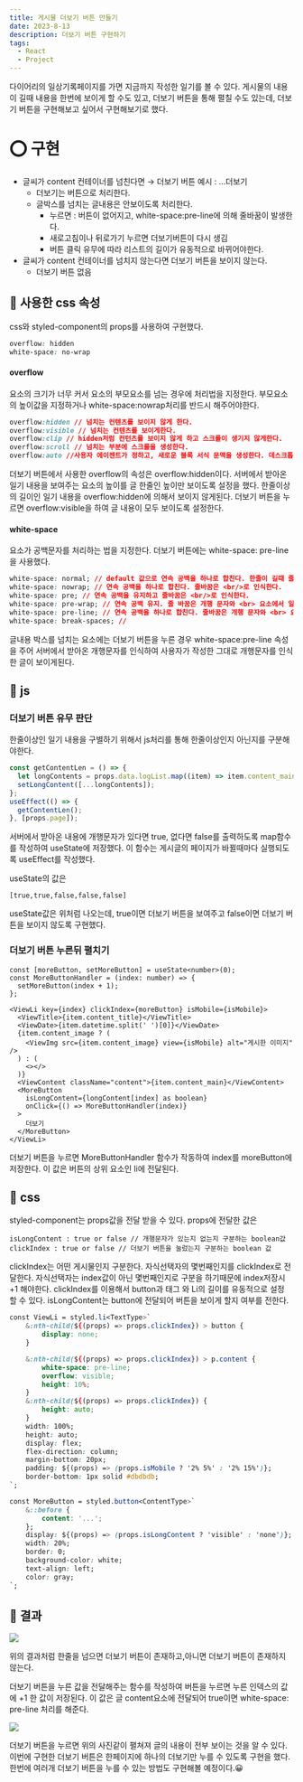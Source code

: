```yaml
---
title: 게시물 더보기 버튼 만들기
date: 2023-8-13
description: 더보기 버튼 구현하기
tags:
  - React
  - Project
---
```


다이어리의 일상기록페이지를 가면 지금까지 작성한 일기를 볼 수 있다. 게시물의 내용이 길때 내용을 한번에 보이게 할 수도 있고, 더보기 버튼을 통해 펼칠 수도 있는데, 더보기 버튼을 구현해보고 싶어서 구현해보기로 했다.

# ⭕️ 구현

- 글씨가 content 컨테이너를 넘친다면 → 더보기 버튼 예시 : …더보기
  - 더보기는 버튼으로 처리한다.
  - 글박스를 넘치는 글내용은 안보이도록 처리한다.
    - 누르면 : 버튼이 없어지고, white-space:pre-line에 의해 줄바꿈이 발생한다.
    - 새로고침이나 뒤로가기 누르면 더보기버튼이 다시 생김
    - 버튼 클릭 유무에 따라 리스트의 길이가 유동적으로 바뀌어야한다.
- 글씨가 content 컨테이너를 넘치지 않는다면 더보기 버튼을 보이지 않는다.
  - 더보기 버튼 없음

## 🧷 사용한 css 속성

css와 styled-component의 props를 사용하여 구현했다.

```css
overflow: hidden
white-space: no-wrap

```

#### overflow

요소의 크기가 너무 커서 요소의 부모요소를 넘는 경우에 처리법을 지정한다.
부모요소의 높이값을 지정하거나 white-space:nowrap처리를 반드시 해주어야한다.

```css
overflow:hidden // 넘치는 컨텐츠를 보이지 않게 한다.
overflow:visible // 넘치는 컨텐츠를 보이게한다.
overflow:clip // hidden처럼 컨턴츠를 보이지 않게 하고 스크롤이 생기지 않게한다.
overflow:scroll // 넘치는 부분에 스크롤을 생성한다.
overflow:auto //사용자 에이젠트가 정하고, 새로운 블록 서식 문맥을 생성한다. 데스크톱 브라우저의 경우 콘텐츠가 넘칠 때 스크롤바를 노출한다.

```

더보기 버튼에서 사용한 overflow의 속성은 overflow:hidden이다.
서버에서 받아온 일기 내용을 보여주는 요소의 높이를 글 한줄인 높이만 보이도록 설정을 했다.
한줄이상의 길이인 일기 내용을 overflow:hidden에 의해서 보이지 않게된다.
더보기 버튼을 누르면 overflow:visible을 하여 글 내용이 모두 보이도록 설정한다.

#### white-space

요소가 공백문자를 처리하는 법을 지정한다.
더보기 버튼에는 white-space: pre-line을 사용했다.

```css
white-space: normal; // default 값으로 연속 공백을 하나로 합친다. 한줄이 길때 줄바꿈을 한다.
white-space: nowrap; // 연속 공백을 하나로 합친다. 줄바꿈은 <br/>로 인식한다.
white-space: pre; // 연속 공백을 유지하고 줄바꿈은 <br/>로 인식한다.
white-space: pre-wrap; // 연속 공백 유지. 줄 바꿈은 개행 문자와 <br> 요소에서 일어나며, 한 줄이 너무 길어서 넘칠 경우 자동으로 줄을 바꾼다.
white-space: pre-line; // 연속 공백을 하나로 합친다. 줄바꿈은 개행 문자와 <br> 요소에서 일어난다. 한 줄이 너무 길어서 넘칠 경우 자동으로 줄을바꾼다.
white-space: break-spaces; //
```

글내용 박스를 넘치는 요소에는 더보기 버튼을 누른 경우 white-space:pre-line 속성을 주어 서버에서 받아온 개행문자를 인식하여 사용자가 작성한 그대로 개행문자를 인식한 글이 보이게된다.

## 🧷 js

### 더보기 버튼 유무 판단

한줄이상인 일기 내용을 구별하기 위해서 js처리를 통해 한줄이상인지 아닌지를 구분해야한다.

```javascript
const getContentLen = () => {
  let longContents = props.data.logList.map((item) => item.content_main.indexOf('\n') > 0);
  setLongContent([...longContents]);
};
useEffect(() => {
  getContentLen();
}, [props.page]);
```

서버에서 받아온 내용에 개행문자가 있다면 true, 없다면 false를 출력하도록 map함수를 작성하여 useState에 저장했다. 이 함수는 게시글의 페이지가 바뀔때마다 실행되도록 useEffect를 작성했다.

useState의 값은

```
[true,true,false,false,false]
```

useState값은 위처럼 나오는데, true이면 더보기 버튼을 보여주고 false이면 더보기 버튼을 보이지 않도록 구현했다.

### 더보기 버튼 누른뒤 펼치기

```tsx
const [moreButton, setMoreButton] = useState<number>(0);
const MoreButtonHandler = (index: number) => {
  setMoreButton(index + 1);
};
```

```tsx
<ViewLi key={index} clickIndex={moreButton} isMobile={isMobile}>
  <ViewTitle>{item.content_title}</ViewTitle>
  <ViewDate>{item.datetime.split(' ')[0]}</ViewDate>
  {item.content_image ? (
    <ViewImg src={item.content_image} view={isMobile} alt="게시한 이미지" />
  ) : (
    <></>
  )}
  <ViewContent className="content">{item.content_main}</ViewContent>
  <MoreButton
    isLongContent={longContent[index] as boolean}
    onClick={() => MoreButtonHandler(index)}
  >
    더보기
  </MoreButton>
</ViewLi>
```

더보기 버튼을 누르면 MoreButtonHandler 함수가 작동하여 index를 moreButton에 저장한다. 이 값은 버튼의 상위 요소인 li에 전달된다.

## 🧷 css

styled-component는 props값을 전달 받을 수 있다.
props에 전달한 값은

```
isLongContent : true or false // 개행문자가 있는지 없는지 구분하는 boolean값
clickIndex : true or false // 더보기 버튼을 눌렀는지 구분하는 boolean 값
```

clickIndex는 어떤 게시물인지 구분한다. 자식선택자의 몇번째인지를 clickIndex로 전달한다. 자식선택자는 index값이 아닌 몇번째인지로 구분을 하기때문에 index저장시 +1 해야한다. clickIndex를 이용해서 button과 태그 와 Li의 길이를 유동적으로 설정 할 수 있다.
isLongContent는 button에 전달되어 버튼을 보이게 할지 여부를 전한다.

```css
const ViewLi = styled.li<TextType>`
    &:nth-child(${(props) => props.clickIndex}) > button {
        display: none;
    }

    &:nth-child(${(props) => props.clickIndex}) > p.content {
        white-space: pre-line;
        overflow: visible;
        height: 10%;
    }
    &:nth-child(${(props) => props.clickIndex}) {
        height: auto;
    }
    width: 100%;
    height: auto;
    display: flex;
    flex-direction: column;
    margin-bottom: 20px;
    padding: ${(props) => (props.isMobile ? '2% 5%' : '2% 15%')};
    border-bottom: 1px solid #dbdbdb;
`;
```

```css
const MoreButton = styled.button<ContentType>`
    &::before {
        content: '...';
    };
    display: ${(props) => (props.isLongContent ? 'visible' : 'none')};
    width: 20%;
    border: 0;
    background-color: white;
    text-align: left;
    color: gray;
`;
```

## 🧷 결과

![](https://velog.velcdn.com/images/h12j21/post/b6fafdd1-3418-4eb4-8b52-644f13997a82/image.png)

위의 결과처럼 한줄을 넘으면 더보기 버튼이 존재하고,아니면 더보기 버튼이 존재하지 않는다.

더보기 버튼을 누른 값을 전달해주는 함수를 작성하여 버튼을 누르면 누른 인덱스의 값에 +1 한 값이 저장된다. 이 값은 글 content요소에 전달되어 true이면 white-space: pre-line 처리를 해준다.

![](https://velog.velcdn.com/images/h12j21/post/5816e4cf-f768-4b70-84ec-2fb3e42e5355/image.png)

더보기 버튼을 누르면 위의 사진같이 펼쳐져 글의 내용이 전부 보이는 것을 알 수 있다.
이번에 구현한 더보기 버튼은 한페이지에 하나의 더보기만 누를 수 있도록 구현을 했다. 한번에 여러개 더보기 버튼을 누를 수 있는 방법도 구현해볼 예정이다.😀
